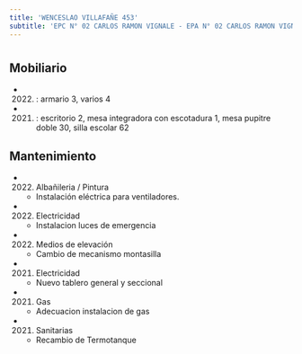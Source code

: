 ```yaml
---
title: 'WENCESLAO VILLAFAÑE 453'
subtitle: 'EPC N° 02 CARLOS RAMON VIGNALE - EPA N° 02 CARLOS RAMON VIGNALE'
---
```


#


## Mobiliario

*  (2022) : armario 3, varios 4 

*  (2021) : escritorio 2, mesa integradora con escotadura 1, mesa pupitre doble 30, silla escolar 62 





## Mantenimiento

*  (2022) Albañileria / Pintura 
    + Instalación eléctrica para ventiladores.

*  (2022) Electricidad 
    + Instalacion luces de emergencia

*  (2022) Medios de elevación 
    + Cambio de mecanismo montasilla

*  (2021) Electricidad 
    + Nuevo tablero general y seccional

*  (2021) Gas 
    + Adecuacion instalacion de gas

*  (2021) Sanitarias 
    + Recambio de Termotanque



